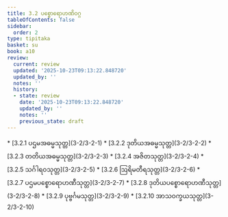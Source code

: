 ```yaml
---
title: 3.2 ပစ္စောရောဟဏိဝဂ္ဂ
tableOfContents: false
sidebar:
  order: 2
type: tipitaka
basket: su
book: a10
review:
  current: review
  updated: '2025-10-23T09:13:22.848720'
  updated_by: ''
  notes: ''
  history:
  - state: review
    date: '2025-10-23T09:13:22.848720'
    updated_by: ''
    notes: ''
    previous_state: draft
---
```



<ReviewStatus review={frontmatter.review} showDetails={true} />

<HypothesisAnnotation frontmatter={frontmatter} />

<DynamicBreadcrumb />



<TableOfContents book="a10" section="3.2">
* [3.2.1 ပဌမအဓမ္မသုတ္တ](3-2/3-2-1)
* [3.2.2 ဒုတိယအဓမ္မသုတ္တ](3-2/3-2-2)
* [3.2.3 တတိယအဓမ္မသုတ္တ](3-2/3-2-3)
* [3.2.4 အဇိတသုတ္တ](3-2/3-2-4)
* [3.2.5 သင်္ဂါရဝသုတ္တ](3-2/3-2-5)
* [3.2.6 ဩရိမတီရသုတ္တ](3-2/3-2-6)
* [3.2.7 ပဌမပစ္စောရောဟဏီသုတ္တ](3-2/3-2-7)
* [3.2.8 ဒုတိယပစ္စောရောဟဏီသုတ္တ](3-2/3-2-8)
* [3.2.9 ပုဗ္ဗင်္ဂမသုတ္တ](3-2/3-2-9)
* [3.2.10 အာသဝက္ခယသုတ္တ](3-2/3-2-10)
</TableOfContents>